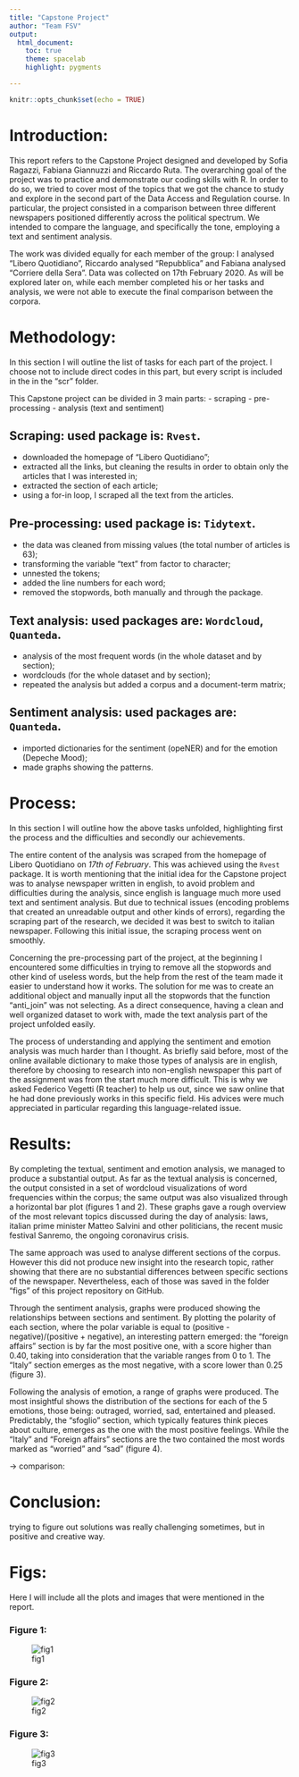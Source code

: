```yaml
---
title: "Capstone Project"
author: "Team FSV"
output: 
  html_document:
    toc: true
    theme: spacelab
    highlight: pygments

---
```


```r
knitr::opts_chunk$set(echo = TRUE)
```

# Introduction: 
This report refers to the Capstone Project designed and developed by Sofia Ragazzi, Fabiana Giannuzzi and Riccardo Ruta. The overarching goal of the project was to practice and demonstrate our coding skills with R. In order to do so, we tried to cover most of the topics that we got the chance to study and explore in the second part of the Data Access and Regulation course. In particular, the project consisted in a comparison between three different newspapers positioned differently across the political spectrum. We intended to compare the language, and specifically the tone, employing a text and sentiment analysis.

The work was divided equally for each member of the group: I analysed “Libero Quotidiano”, Riccardo analysed “Repubblica” and Fabiana analysed “Corriere della Sera”. Data was collected on 17th February 2020. 
As will be explored later on, while each member completed his or her tasks and analysis, we were not able to execute the final comparison between the corpora. 

# Methodology: 
In this section I will outline the list of tasks for each part of the project. I choose not to include direct codes in this part, but every script is included in the in the “scr” folder.

This Capstone project can be divided in 3 main parts: 
- scraping
- pre-processing
- analysis (text and sentiment) 

## Scraping: used package is: `Rvest`.
- downloaded the homepage of “Libero Quotidiano”;
- extracted all the links, but cleaning the results in order to obtain only the articles that I was interested in;
- extracted the section of each article;
- using a for-in loop, I scraped all the text from the articles.

## Pre-processing: used package is: `Tidytext`.
- the data was cleaned from missing values (the total number of articles is 63);
- transforming the variable “text” from factor to character;
- unnested the tokens;
- added the line numbers for each word;
- removed the stopwords, both manually and through the package.

## Text analysis: used packages are: `Wordcloud`, `Quanteda`.
- analysis of the most frequent words (in the whole dataset and by section); 
- wordclouds (for the whole dataset and by section);
- repeated the analysis but added a corpus and a document-term matrix;

## Sentiment analysis: used packages are: `Quanteda`.
- imported dictionaries for the sentiment (opeNER) and for the emotion (Depeche Mood);
- made graphs showing the patterns.  


# Process:

In this section I will outline how the above tasks unfolded, highlighting first the process and the difficulties and secondly our achievements. 

The entire content of the analysis was scraped from the homepage of Libero Quotidiano on *17th of February*. This was achieved using the `Rvest` package. It is worth mentioning that the initial idea for the Capstone project was to analyse newspaper written in english, to avoid problem and difficulties during the analysis, since english is language much more used text and sentiment analysis. But due to technical issues (encoding problems that created an unreadable output and other kinds of errors), regarding the scraping part of the research, we decided it was best to switch to italian newspaper. Following this initial issue, the scraping process went on smoothly. 

Concerning the pre-processing part of the project, at the beginning I encountered some difficulties in trying to remove all the stopwords and other kind of useless words, but the help from the rest of the team made it easier to understand how it works. The solution for me was to create an additional object and manually input all the stopwords that the function “anti_join” was not selecting. As a direct consequence, having a clean and well organized dataset to work with, made the text analysis part of the project unfolded easily. 

The process of understanding and applying the sentiment and emotion analysis was much harder than I thought. As briefly said before, most of the online available dictionary to make those types of analysis are in english, therefore by choosing to research into non-english newspaper this part of the assignment was from the start much more difficult. This is why we asked Federico Vegetti (R teacher) to help us out, since we saw online that he had done previously works in this specific field. His advices were much appreciated in particular regarding this language-related issue. 

# Results: 

By completing the textual, sentiment and emotion analysis, we managed to produce a substantial output. As far as the textual analysis is concerned, the output consisted in a set of wordcloud visualizations of word frequencies within the corpus; the same output was also visualized through a horizontal bar plot (figures 1 and 2). These graphs gave a rough overview of the most relevant topics discussed during the day of analysis: laws, italian prime minister Matteo Salvini and other politicians, the recent music festival Sanremo, the ongoing coronavirus crisis. 

The same approach was used to analyse different sections of the corpus. However this did not produce new insight into the research topic, rather showing that there are no substantial differences between specific sections of the newspaper. Nevertheless, each of those was saved in the folder “figs” of this project repository on GitHub. 

Through the sentiment analysis, graphs were produced showing the relationships between sections and sentiment. By plotting the polarity of each section, where the polar variable is equal to (positive - negative)/(positive + negative), an interesting pattern emerged: the “foreign affairs” section is by far the most positive one, with a score higher than 0.40, taking into consideration that the variable ranges from 0 to 1. The “Italy” section emerges as the most negative, with a score lower than 0.25 (figure 3). 

Following the analysis of emotion, a range of graphs were produced. The most insightful shows the distribution of the sections for each of the 5 emotions, those being: outraged, worried, sad, entertained and pleased. Predictably, the “sfoglio” section, which typically features think pieces about culture, emerges as the one with the most positive feelings. While the “Italy” and “Foreign affairs” sections are the two contained the most words marked as “worried” and “sad” (figure 4). 

→ comparison: 


# Conclusion:

trying to figure out solutions was really challenging sometimes, but in positive and creative way. 

# Figs: 

Here I will include all the plots and images that were mentioned in the report. 

### Figure 1:
![fig1](/Users/sofiaragazzi/Desktop/capstone/Capstone-Project---FRS/Libero/figs/libero_wordcloud.png)

### Figure 2: 
![fig2](/Users/sofiaragazzi/Desktop/capstone/Capstone-Project---FRS/Libero/figs/libero_sentiment_whole.png)


### Figure 3: 
![fig3](/Users/sofiaragazzi/Desktop/capstone/Capstone-Project---FRS/Libero/figs/libero_ranking_emo.png)


